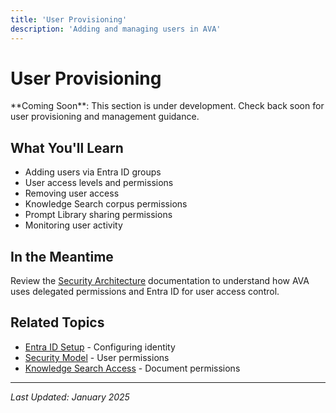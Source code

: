 ```yaml
---
title: 'User Provisioning'
description: 'Adding and managing users in AVA'
---
```


# User Provisioning

<Info>
  **Coming Soon**: This section is under development. Check back soon for user provisioning and management guidance.
</Info>

## What You'll Learn

- Adding users via Entra ID groups
- User access levels and permissions
- Removing user access
- Knowledge Search corpus permissions
- Prompt Library sharing permissions
- Monitoring user activity

## In the Meantime

Review the [Security Architecture](/deployment/security) documentation to understand how AVA uses delegated permissions and Entra ID for user access control.

## Related Topics

- [Entra ID Setup](/admin-guide/entra-id-setup) - Configuring identity
- [Security Model](/deployment/security#identity--access-management) - User permissions
- [Knowledge Search Access](/features/knowledge-search#corpus-permissions) - Document permissions

---

*Last Updated: January 2025*
